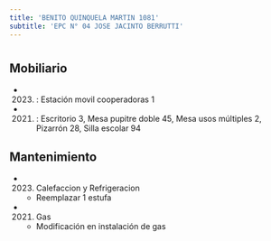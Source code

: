 ```yaml
---
title: 'BENITO QUINQUELA MARTIN 1081'
subtitle: 'EPC N° 04 JOSE JACINTO BERRUTTI'
---
```


#


## Mobiliario

*  (2023) : Estación movil cooperadoras 1 

*  (2021) : Escritorio 3, Mesa pupitre doble 45, Mesa usos múltiples 2, Pizarrón 28, Silla escolar 94 





## Mantenimiento

*  (2023) Calefaccion y Refrigeracion 
    + Reemplazar 1 estufa

*  (2021) Gas 
    + Modificación en instalación de gas



